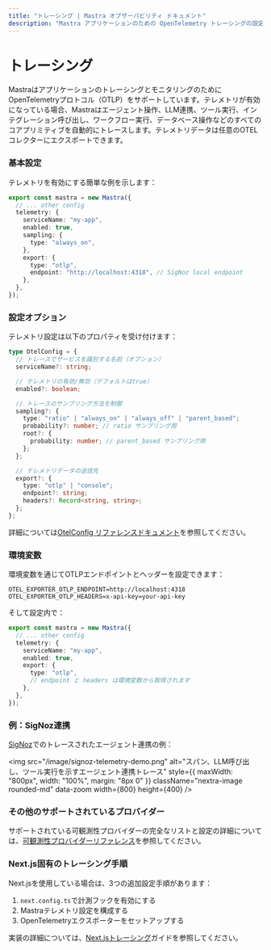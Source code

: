 ```yaml
---
title: "トレーシング | Mastra オブザーバビリティ ドキュメント"
description: "Mastra アプリケーションのための OpenTelemetry トレーシングの設定"
---
```



# トレーシング

MastraはアプリケーションのトレーシングとモニタリングのためにOpenTelemetryプロトコル（OTLP）をサポートしています。テレメトリが有効になっている場合、Mastraはエージェント操作、LLM連携、ツール実行、インテグレーション呼び出し、ワークフロー実行、データベース操作などのすべてのコアプリミティブを自動的にトレースします。テレメトリデータは任意のOTELコレクターにエクスポートできます。

### 基本設定

テレメトリを有効にする簡単な例を示します：

```ts filename="mastra.config.ts" showLineNumbers copy
export const mastra = new Mastra({
  // ... other config
  telemetry: {
    serviceName: "my-app",
    enabled: true,
    sampling: {
      type: "always_on",
    },
    export: {
      type: "otlp",
      endpoint: "http://localhost:4318", // SigNoz local endpoint
    },
  },
});
```

### 設定オプション

テレメトリ設定は以下のプロパティを受け付けます：

```ts
type OtelConfig = {
  // トレースでサービスを識別する名前（オプション）
  serviceName?: string;

  // テレメトリの有効/無効（デフォルトはtrue）
  enabled?: boolean;

  // トレースのサンプリング方法を制御
  sampling?: {
    type: "ratio" | "always_on" | "always_off" | "parent_based";
    probability?: number; // ratio サンプリング用
    root?: {
      probability: number; // parent_based サンプリング用
    };
  };

  // テレメトリデータの送信先
  export?: {
    type: "otlp" | "console";
    endpoint?: string;
    headers?: Record<string, string>;
  };
};
```

詳細については[OtelConfig リファレンスドキュメント](../../reference/observability/otel-config.mdx)を参照してください。

### 環境変数

環境変数を通じてOTLPエンドポイントとヘッダーを設定できます：

```env filename=".env" copy
OTEL_EXPORTER_OTLP_ENDPOINT=http://localhost:4318
OTEL_EXPORTER_OTLP_HEADERS=x-api-key=your-api-key
```

そして設定内で：

```ts filename="mastra.config.ts" showLineNumbers copy
export const mastra = new Mastra({
  // ... other config
  telemetry: {
    serviceName: "my-app",
    enabled: true,
    export: {
      type: "otlp",
      // endpoint と headers は環境変数から取得されます
    },
  },
});
```

### 例：SigNoz連携

[SigNoz](https://signoz.io)でのトレースされたエージェント連携の例：

<img
  src="/image/signoz-telemetry-demo.png"
  alt="スパン、LLM呼び出し、ツール実行を示すエージェント連携トレース"
  style={{ maxWidth: "800px", width: "100%", margin: "8px 0" }}
  className="nextra-image rounded-md"
  data-zoom
  width={800}
  height={400}
/>

### その他のサポートされているプロバイダー

サポートされている可観測性プロバイダーの完全なリストと設定の詳細については、[可観測性プロバイダーリファレンス](../../reference/observability/providers/)を参照してください。

### Next.js固有のトレーシング手順

Next.jsを使用している場合は、3つの追加設定手順があります：
1. `next.config.ts`で計測フックを有効にする
2. Mastraテレメトリ設定を構成する
3. OpenTelemetryエクスポーターをセットアップする

実装の詳細については、[Next.jsトレーシング](./nextjs-tracing)ガイドを参照してください。

